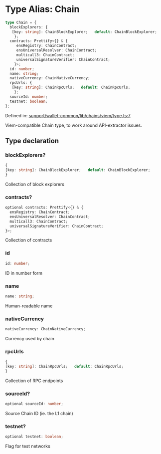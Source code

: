 # Type Alias: Chain

```ts
type Chain = {
  blockExplorers: {
   [key: string]: ChainBlockExplorer;   default: ChainBlockExplorer;
    };
  contracts: Prettify<{} & {
     ensRegistry: ChainContract;
     ensUniversalResolver: ChainContract;
     multicall3: ChainContract;
     universalSignatureVerifier: ChainContract;
    }>;
  id: number;
  name: string;
  nativeCurrency: ChainNativeCurrency;
  rpcUrls: {
   [key: string]: ChainRpcUrls;   default: ChainRpcUrls;
    };
  sourceId: number;
  testnet: boolean;
};
```

Defined in: [support/wallet-common/lib/chains/viem/type.ts:7](https://github.com/HappyChainDevs/happychain/blob/99d9c499d60929c60f5b0529191c07ec6adb3faa/support/wallet-common/lib/chains/viem/type.ts#L7)

Viem-compatible Chain type, to work around API-extractor issues.

## Type declaration

### blockExplorers?

```ts
{
[key: string]: ChainBlockExplorer;   default: ChainBlockExplorer;
}
```

Collection of block explorers

### contracts?

```ts
optional contracts: Prettify<{} & {
  ensRegistry: ChainContract;
  ensUniversalResolver: ChainContract;
  multicall3: ChainContract;
  universalSignatureVerifier: ChainContract;
}>;
```

Collection of contracts

### id

```ts
id: number;
```

ID in number form

### name

```ts
name: string;
```

Human-readable name

### nativeCurrency

```ts
nativeCurrency: ChainNativeCurrency;
```

Currency used by chain

### rpcUrls

```ts
{
[key: string]: ChainRpcUrls;   default: ChainRpcUrls;
}
```

Collection of RPC endpoints

### sourceId?

```ts
optional sourceId: number;
```

Source Chain ID (ie. the L1 chain)

### testnet?

```ts
optional testnet: boolean;
```

Flag for test networks
